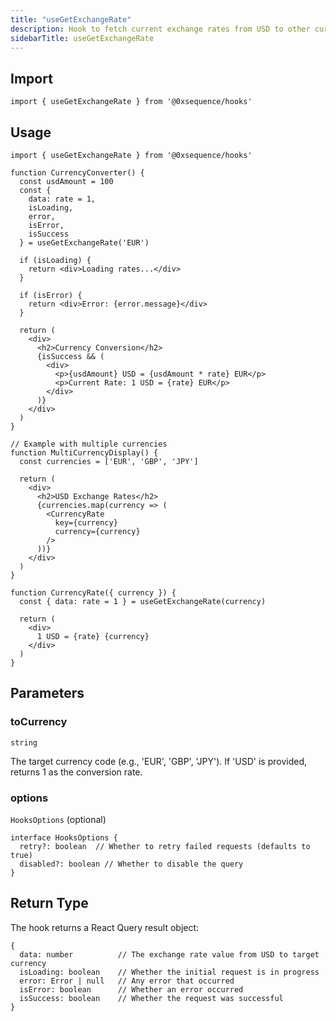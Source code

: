 ```yaml
---
title: "useGetExchangeRate"
description: Hook to fetch current exchange rates from USD to other currencies
sidebarTitle: useGetExchangeRate
---
```


## Import

```tsx
import { useGetExchangeRate } from '@0xsequence/hooks'
```

## Usage

```tsx
import { useGetExchangeRate } from '@0xsequence/hooks'

function CurrencyConverter() {
  const usdAmount = 100
  const { 
    data: rate = 1, 
    isLoading, 
    error,
    isError,
    isSuccess 
  } = useGetExchangeRate('EUR')
  
  if (isLoading) {
    return <div>Loading rates...</div>
  }
  
  if (isError) {
    return <div>Error: {error.message}</div>
  }
  
  return (
    <div>
      <h2>Currency Conversion</h2>
      {isSuccess && (
        <div>
          <p>{usdAmount} USD = {usdAmount * rate} EUR</p>
          <p>Current Rate: 1 USD = {rate} EUR</p>
        </div>
      )}
    </div>
  )
}

// Example with multiple currencies
function MultiCurrencyDisplay() {
  const currencies = ['EUR', 'GBP', 'JPY']
  
  return (
    <div>
      <h2>USD Exchange Rates</h2>
      {currencies.map(currency => (
        <CurrencyRate 
          key={currency} 
          currency={currency} 
        />
      ))}
    </div>
  )
}

function CurrencyRate({ currency }) {
  const { data: rate = 1 } = useGetExchangeRate(currency)
  
  return (
    <div>
      1 USD = {rate} {currency}
    </div>
  )
}
```

## Parameters

### toCurrency

`string`

The target currency code (e.g., 'EUR', 'GBP', 'JPY'). If 'USD' is provided, returns 1 as the conversion rate.

### options

`HooksOptions` (optional)

```tsx
interface HooksOptions {
  retry?: boolean  // Whether to retry failed requests (defaults to true)
  disabled?: boolean // Whether to disable the query
}
```

## Return Type

The hook returns a React Query result object:

```tsx
{
  data: number          // The exchange rate value from USD to target currency
  isLoading: boolean    // Whether the initial request is in progress
  error: Error | null   // Any error that occurred
  isError: boolean      // Whether an error occurred
  isSuccess: boolean    // Whether the request was successful
}
```